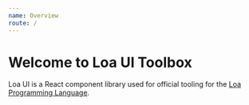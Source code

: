 ```yaml
---
name: Overview
route: /
---
```


# Welcome to Loa UI Toolbox

Loa UI is a React component library used for official tooling for the [Loa Programming Language](https://loalang.xyz).
